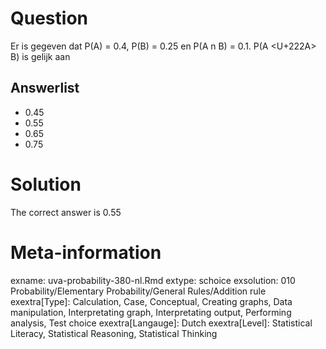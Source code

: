 Question
========

Er is gegeven dat P(A) = 0.4, P(B) = 0.25 en P(A n B) = 0.1. P(A <U+222A> B) is gelijk aan 

Answerlist
----------
* 0.45
* 0.55
* 0.65
* 0.75

Solution
========

The correct answer is  0.55 

Meta-information
================
exname: uva-probability-380-nl.Rmd 
extype: schoice 
exsolution: 010 
Probability/Elementary Probability/General Rules/Addition rule
exextra[Type]: Calculation, Case, Conceptual, Creating graphs, Data manipulation, Interpretating graph, Interpretating output, Performing analysis, Test choice 
exextra[Langauge]: Dutch 
exextra[Level]: Statistical Literacy, Statistical Reasoning, Statistical Thinking 
